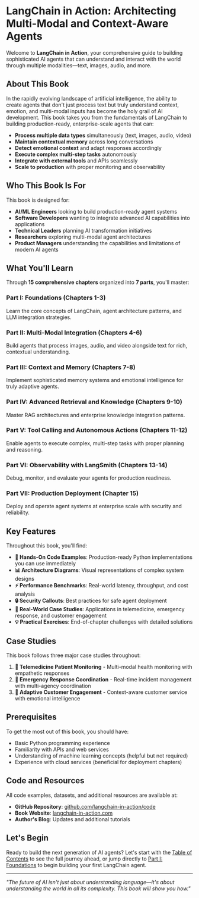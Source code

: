 # LangChain in Action: Architecting Multi-Modal and Context-Aware Agents

Welcome to **LangChain in Action**, your comprehensive guide to building sophisticated AI agents that can understand and interact with the world through multiple modalities—text, images, audio, and more.

## About This Book

In the rapidly evolving landscape of artificial intelligence, the ability to create agents that don't just process text but truly understand context, emotion, and multi-modal inputs has become the holy grail of AI development. This book takes you from the fundamentals of LangChain to building production-ready, enterprise-scale agents that can:

- **Process multiple data types** simultaneously (text, images, audio, video)
- **Maintain contextual memory** across long conversations
- **Detect emotional context** and adapt responses accordingly
- **Execute complex multi-step tasks** autonomously
- **Integrate with external tools** and APIs seamlessly
- **Scale to production** with proper monitoring and observability

## Who This Book Is For

This book is designed for:

- **AI/ML Engineers** looking to build production-ready agent systems
- **Software Developers** wanting to integrate advanced AI capabilities into applications
- **Technical Leaders** planning AI transformation initiatives
- **Researchers** exploring multi-modal agent architectures
- **Product Managers** understanding the capabilities and limitations of modern AI agents

## What You'll Learn

Through **15 comprehensive chapters** organized into **7 parts**, you'll master:

### Part I: Foundations (Chapters 1-3)

Learn the core concepts of LangChain, agent architecture patterns, and LLM integration strategies.

### Part II: Multi-Modal Integration (Chapters 4-6)

Build agents that process images, audio, and video alongside text for rich, contextual understanding.

### Part III: Context and Memory (Chapters 7-8)

Implement sophisticated memory systems and emotional intelligence for truly adaptive agents.

### Part IV: Advanced Retrieval and Knowledge (Chapters 9-10)

Master RAG architectures and enterprise knowledge integration patterns.

### Part V: Tool Calling and Autonomous Actions (Chapters 11-12)

Enable agents to execute complex, multi-step tasks with proper planning and reasoning.

### Part VI: Observability with LangSmith (Chapters 13-14)

Debug, monitor, and evaluate your agents for production readiness.

### Part VII: Production Deployment (Chapter 15)

Deploy and operate agent systems at enterprise scale with security and reliability.

## Key Features

Throughout this book, you'll find:

- **🔨 Hands-On Code Examples**: Production-ready Python implementations you can use immediately
- **📊 Architecture Diagrams**: Visual representations of complex system designs
- **⚡ Performance Benchmarks**: Real-world latency, throughput, and cost analysis
- **🔒 Security Callouts**: Best practices for safe agent deployment
- **🏥 Real-World Case Studies**: Applications in telemedicine, emergency response, and customer engagement
- **💡 Practical Exercises**: End-of-chapter challenges with detailed solutions

## Case Studies

This book follows three major case studies throughout:

1. **🏥 Telemedicine Patient Monitoring** - Multi-modal health monitoring with empathetic responses
2. **🚨 Emergency Response Coordination** - Real-time incident management with multi-agency coordination
3. **💬 Adaptive Customer Engagement** - Context-aware customer service with emotional intelligence

## Prerequisites

To get the most out of this book, you should have:

- Basic Python programming experience
- Familiarity with APIs and web services
- Understanding of machine learning concepts (helpful but not required)
- Experience with cloud services (beneficial for deployment chapters)

## Code and Resources

All code examples, datasets, and additional resources are available at:

- **GitHub Repository**: [github.com/langchain-in-action/code](https://github.com/langchain-in-action/code)
- **Book Website**: [langchain-in-action.com](https://langchain-in-action.com)
- **Author's Blog**: Updates and additional tutorials

## Let's Begin

Ready to build the next generation of AI agents? Let's start with the [Table of Contents](./table-of-contents) to see the full journey ahead, or jump directly to [Part I: Foundations](./part1-foundations) to begin building your first LangChain agent.

---

_"The future of AI isn't just about understanding language—it's about understanding the world in all its complexity. This book will show you how."_
